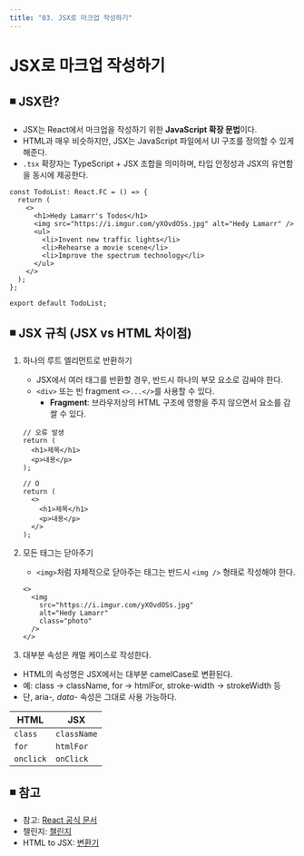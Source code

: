 ```yaml
---
title: "03. JSX로 마크업 작성하기"
---
```


# JSX로 마크업 작성하기

## ◾️ JSX란?

- JSX는 React에서 마크업을 작성하기 위한 **JavaScript 확장 문법**이다.
- HTML과 매우 비슷하지만, JSX는 JavaScript 파일에서 UI 구조를 정의할 수 있게 해준다.
- `.tsx` 확장자는 TypeScript + JSX 조합을 의미하며, 타입 안정성과 JSX의 유연함을 동시에 제공한다.

```tsx
const TodoList: React.FC = () => {
  return (
    <>
      <h1>Hedy Lamarr's Todos</h1>
      <img src="https://i.imgur.com/yXOvdOSs.jpg" alt="Hedy Lamarr" />
      <ul>
        <li>Invent new traffic lights</li>
        <li>Rehearse a movie scene</li>
        <li>Improve the spectrum technology</li>
      </ul>
    </>
  );
};

export default TodoList;
```

## ◾️ JSX 규칙 (JSX vs HTML 차이점)

1.  하나의 루트 엘리먼트로 반환하기

    - JSX에서 여러 태그를 반환할 경우, 반드시 하나의 부모 요소로 감싸야 한다.
    - `<div>` 또는 빈 fragment `<>...</>`를 사용할 수 있다.
      - **Fragment**: 브라우저상의 HTML 구조에 영향을 주지 않으면서 요소를 감쌀 수 있다.

    ```tsx
    // 오류 발생
    return (
      <h1>제목</h1>
      <p>내용</p>
    );

    // O
    return (
      <>
        <h1>제목</h1>
        <p>내용</p>
      </>
    );
    ```

2.  모든 태그는 닫아주기

    - `<img>`처럼 자체적으로 닫아주는 태그는 반드시 `<img />` 형태로 작성해야 한다.

    ```tsx
    <>
      <img
        src="https://i.imgur.com/yXOvdOSs.jpg"
        alt="Hedy Lamarr"
        class="photo"
      />
    </>
    ```

3.  대부분 속성은 캐멀 케이스로 작성한다.

- HTML의 속성명은 JSX에서는 대부분 camelCase로 변환된다.
- 예: class → className, for → htmlFor, stroke-width → strokeWidth 등
- 단, aria-_, data-_ 속성은 그대로 사용 가능하다.

| HTML      | JSX         |
| --------- | ----------- |
| `class`   | `className` |
| `for`     | `htmlFor`   |
| `onclick` | `onClick`   |

## ◾️ 참고

- 참고: [React 공식 문서](https://ko.react.dev/learn/writing-markup-with-jsx)
- 챌린지: [챌린지](https://ko.react.dev/learn/writing-markup-with-jsx#challenges)
- HTML to JSX: [변환기](https://transform.tools/html-to-jsx)
